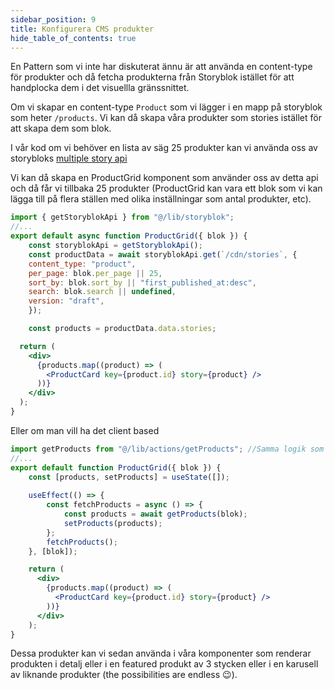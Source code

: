 ```yaml
---
sidebar_position: 9
title: Konfigurera CMS produkter
hide_table_of_contents: true
---
```


En Pattern som vi inte har diskuterat ännu är att använda en content-type för produkter och då fetcha produkterna från Storyblok istället för att handplocka dem i det visuellla gränssnittet.

Om vi skapar en content-type `Product` som vi lägger i en mapp på storyblok som heter `/products`. Vi kan då skapa våra produkter som stories istället för att skapa dem som blok.

I vår kod om vi behöver en lista av säg 25 produkter kan vi använda oss av storybloks [multiple story api](https://www.storyblok.com/docs/api/management/stories/retrieve-multiple-stories)

Vi kan då skapa en ProductGrid komponent som använder oss av detta api och då får vi tillbaka 25 produkter (ProductGrid kan vara ett blok som vi kan lägga till på flera ställen med olika inställningar som antal produkter, etc).

```jsx
import { getStoryblokApi } from "@/lib/storyblok";
//...
export default async function ProductGrid({ blok }) {
    const storyblokApi = getStoryblokApi();
    const productData = await storyblokApi.get(`/cdn/stories`, {
    content_type: "product",
    per_page: blok.per_page || 25,
    sort_by: blok.sort_by || "first_published_at:desc",
    search: blok.search || undefined,
    version: "draft",
    });

    const products = productData.data.stories;

  return (
    <div>
      {products.map((product) => (
        <ProductCard key={product.id} story={product} />
      ))}
    </div>
  );
}
```

Eller om man vill ha det client based

```jsx
import getProducts from "@/lib/actions/getProducts"; //Samma logik som ovan fast i en annan fil
//...
export default function ProductGrid({ blok }) {
    const [products, setProducts] = useState([]);
    
    useEffect(() => {
        const fetchProducts = async () => {
            const products = await getProducts(blok);
            setProducts(products);
        };
        fetchProducts();
    }, [blok]);

    return (
      <div>
        {products.map((product) => (
          <ProductCard key={product.id} story={product} />
        ))}
      </div>
    );
}
```

Dessa produkter kan vi sedan använda i våra komponenter som renderar produkten i detalj eller i en featured produkt av 3 stycken eller i en karusell av liknande produkter (the possibilities are endless :wink:).